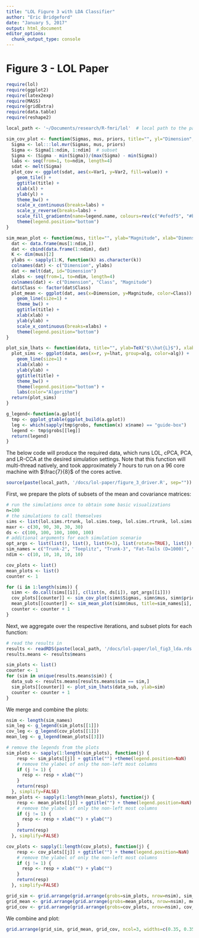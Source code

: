 ```yaml
---
title: "LOL Figure 3 with LDA Classifier"
author: "Eric Bridgeford"
date: "January 5, 2017"
output: html_document
editor_options: 
  chunk_output_type: console
---
```


# Figure 3 - LOL Paper

```r
require(lol)
require(ggplot2)
require(latex2exp)
require(MASS)
require(gridExtra)
require(data.table)
require(reshape2)

local_path <- '~/Documents/research/R-fmri/lol'  # local path to the package

sim_cov_plot <- function(Sigmas, mus, priors, title="", yl="Dimension", xl="Dimension", ndim=10, nbreaks=4, legend.name=TeX("norm $\\hat{\\Sigma}$")) {
  Sigma <- lol:::lol.mvr(Sigmas, mus, priors)
  Sigma <- Sigma[1:ndim, 1:ndim]  # subset
  Sigma <- (Sigma - min(Sigma))/(max(Sigma) - min(Sigma))
  labs <- seq(from=1, to=ndim, length=4)
  sdat <- melt(Sigma)
  plot_cov <- ggplot(sdat, aes(x=Var1, y=Var2, fill=value)) +
    geom_tile() +
    ggtitle(title) +
    xlab(xl) +
    ylab(yl) +
    theme_bw() +
    scale_x_continuous(breaks=labs) +
    scale_y_reverse(breaks=labs) +
    scale_fill_gradientn(name=legend.name, colours=rev(c("#efedf5", "#bcbddc", "#756bb1")), limits=c(0, 1), breaks=c(0.0, 0.5, 1.0)) +
    theme(legend.position="bottom")
}

sim_mean_plot <- function(mus, title="", ylab="Magnitude", xlab="Dimension", ndim=10, nbreaks=4) {
  dat <- data.frame(mus[1:ndim,])
  dat <- cbind(data.frame(1:ndim), dat)
  K <- dim(mus)[2]
  ylabs <- sapply(1:K, function(k) as.character(k))
  colnames(dat) <- c("Dimension", ylabs)
  dat <- melt(dat, id="Dimension")
  xlabs <- seq(from=1, to=ndim, length=4)
  colnames(dat) <- c("Dimension", "Class", "Magnitude")
  dat$Class <- factor(dat$Class)
  plot_mean <- ggplot(dat, aes(x=Dimension, y=Magnitude, color=Class)) +
    geom_line(size=1) +
    theme_bw() +
    ggtitle(title) +
    xlab(xlab) +
    ylab(ylab) +
    scale_x_continuous(breaks=xlabs) +
    theme(legend.position="bottom")
}

plot_sim_lhats <- function(data, title="", ylab=TeX("$\\hat{L}$"), xlab="Embedded Dimensions") {
  plot_sims <- ggplot(data, aes(x=r, y=lhat, group=alg, color=alg)) +
    geom_line(size=1) +
    xlab(xlab) +
    ylab(ylab) +
    ggtitle(title) +
    theme_bw() +
    theme(legend.position="bottom") +
    labs(color="Algorithm")
  return(plot_sims)
}

g_legend<-function(a.gplot){
  tmp <- ggplot_gtable(ggplot_build(a.gplot))
  leg <- which(sapply(tmp$grobs, function(x) x$name) == "guide-box")
  legend <- tmp$grobs[[leg]]
  return(legend)
}
```

The below code will produce the required data, which runs LOL, cPCA, PCA, and LR-CCA at the desired simulation settings. Note that this function will multi-thread natively, and took approximately 7 hours to run on a 96 core machine with $\frac{7}{8}$ of the cores active.

```r
source(paste(local_path, '/docs/lol-paper/figure_3_driver.R', sep=""))
```

First, we prepare the plots of subsets of the mean and covariance matrices:

```r
# run the simulations once to obtain some basic visualizations
n=100
# the simulations to call themselves
sims <- list(lol.sims.rtrunk, lol.sims.toep, lol.sims.rtrunk, lol.sims.fat_tails, lol.sims.qdtoep)
maxr <- c(30, 90, 30, 30, 30)
ds <- c(100, 100, 100, 1000, 100)
# additional arguments for each simulation scenario
opt_args <- list(list(), list(), list(K=3), list(rotate=TRUE), list())
sim_names = c("Trunk-2", "Toeplitz", "Trunk-3", "Fat-Tails (D=1000)", "QDA")
ndim <- c(10, 10, 10, 10, 10)

cov_plots <- list()
mean_plots <- list()
counter <- 1

for (i in 1:length(sims)) {
  simn <- do.call(sims[[i]], c(list(n, ds[i]), opt_args[[i]]))
  cov_plots[[counter]] <- sim_cov_plot(simn$Sigmas, simn$mus, simn$priors, title=sim_names[i])
  mean_plots[[counter]] <- sim_mean_plot(simn$mus, title=sim_names[i], ndim=ndim[i])
  counter <- counter + 1
}
```

Next, we aggregate over the respective iterations, and subset plots for each function:

```r
# read the results in
results <- readRDS(paste(local_path, '/docs/lol-paper/lol_fig3_lda.rds', sep=""))
results.means <- results$means

sim_plots <- list()
counter <- 1
for (sim in unique(results.means$sim)) {
  data_sub <- results.means[results.means$sim == sim,]
  sim_plots[[counter]] <- plot_sim_lhats(data_sub, ylab=sim)
  counter <- counter + 1
}
```

We merge and combine the plots:

```r
nsim <- length(sim_names)
sim_leg <- g_legend(sim_plots[[1]])
cov_leg <- g_legend(cov_plots[[1]])
mean_leg <- g_legend(mean_plots[[3]])

# remove the legends from the plots
sim_plots <- sapply(1:length(sim_plots), function(j) {
    resp <- sim_plots[[j]] + ggtitle("") +theme(legend.position=NaN)
    # remove the ylabel of only the non-left most columns
    if (j != 1) {
      resp <- resp + xlab("")
    }
    return(resp)
  }, simplify=FALSE)
mean_plots <- sapply(1:length(mean_plots), function(j) {
    resp <- mean_plots[[j]] + ggtitle("") + theme(legend.position=NaN)
    # remove the ylabel of only the non-left most columns
    if (j != 1) {
      resp <- resp + xlab("") + ylab("")
    }
    return(resp)
  }, simplify=FALSE)

cov_plots <- sapply(1:length(cov_plots), function(j) {
    resp <- cov_plots[[j]] + ggtitle("") + theme(legend.position=NaN)
    # remove the ylabel of only the non-left most columns
    if (j != 1) {
      resp <- resp + xlab("") + ylab("")
    }
    return(resp)
  }, simplify=FALSE)

grid_sim <- grid.arrange(grid.arrange(grobs=sim_plots, nrow=nsim), sim_leg, nrow=2, heights=c(.95, .05), top="Misclassification Rate\n")
grid_mean <- grid.arrange(grid.arrange(grobs=mean_plots, nrow=nsim), mean_leg, nrow=2, heights=c(.95, .05), top="Means\n(First 10 Dimensions)")
grid_cov <- grid.arrange(grid.arrange(grobs=cov_plots, nrow=nsim), cov_leg, nrow=2, heights=c(.95, .05), top="Covariances\n(First 10 Dimensions)")
```

We combine and plot:

```r
grid.arrange(grid_sim, grid_mean, grid_cov, ncol=3, widths=c(0.35, 0.35, 0.25))
```
